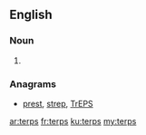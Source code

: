 ==English==

===Noun===
{{head|en|noun plural form}}

# {{plural of|terp|lang=en}}

===Anagrams===
* [[prest#English|prest]], [[strep#English|strep]], [[TrEPS#English|TrEPS]]

[[ar:terps]]
[[fr:terps]]
[[ku:terps]]
[[my:terps]]